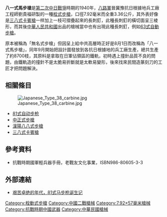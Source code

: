 {{NoteTA
|G1=Military
|G2=Unit
|G3=Firearms
}}
'''八一式馬步槍'''是[[第二次中日戰爭|第二次中日戰爭]]時期的1940年，[[八路軍|八路軍]]晉冀豫抗日根據地兵工廠工程師劉貴福研製的一種[[手動槍機|栓式步槍]]，口徑7.92毫米而全重3.36公斤，其外表好像是[[三八式卡賓槍|三八式卡賓槍]]一样加上一枝可摺疊起來的長刺釘，此種長刺釘的橫切面呈三棱形，而其後[[中華人民共和國|中華人民共和國]]出品的槍械當中也有出現此種長刺釘，例如[[63式自動步槍|63式自動步槍]]。

原本被稱為「無名式步槍」但因呈上給中共高層時正好是8月1日而改稱為「八一式馬步槍」，同年9月開始把設計圖發放到各抗日根據地的兵工廠生產，總共生產了約8700枝，其原料是拿取在日軍佔領區的鐵軌，初時遇上撞針品質不良的問題，由鐵軌造的撞針不是太脆易折斷就是太軟易變形，後來找來民間造篆刻刀的工匠才把問題解決。

==相關條目==
[[File:Japanese_Type_38_carbine.jpg|thumb]]
*[[81式自动步枪|81式自动步枪]]
*[[中正式步槍|中正式步槍]]
*[[漢陽八八式步槍|漢陽八八式步槍]]
*[[三八式卡賓槍|三八式卡賓槍]]

==參考資料==
*抗戰時期國軍輕兵器手冊，老戰友文化事業，ISBN986-80605-3-3

==外部連結==
*[http://bbs.tiexue.net/post_6952240_1.html 艰苦卓绝的年代，81式马步枪诞生记]{{Wayback|url=http://bbs.tiexue.net/post_6952240_1.html |date=20170221021825 }}

{{北伐至抗戰時期中華民國步兵武器裝備}}

[[Category:栓動式步槍|Category:栓動式步槍]]
[[Category:中國二戰槍械|Category:中國二戰槍械]]
[[Category:7.92×57毫米槍械|Category:7.92×57毫米槍械]]
[[Category:抗戰時期中國武器|Category:抗戰時期中國武器]]
[[Category:中華民國槍械|Category:中華民國槍械]]